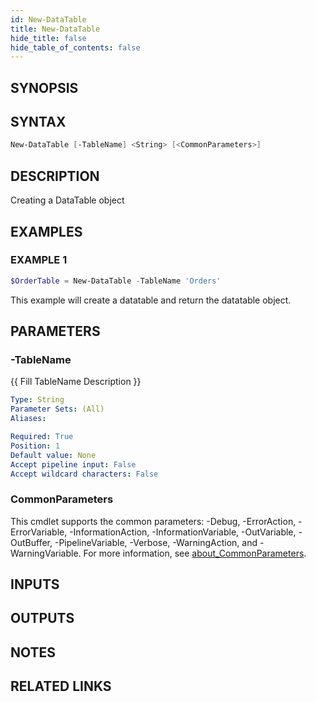 ```yaml
---
id: New-DataTable
title: New-DataTable
hide_title: false
hide_table_of_contents: false
---
```


## SYNOPSIS

## SYNTAX

```powershell
New-DataTable [-TableName] <String> [<CommonParameters>]
```

## DESCRIPTION

Creating a DataTable object

## EXAMPLES

### EXAMPLE 1

```powershell
$OrderTable = New-DataTable -TableName 'Orders'
```

This example will create a datatable and return the datatable object.

## PARAMETERS

### -TableName

{{ Fill TableName Description }}

```yaml
Type: String
Parameter Sets: (All)
Aliases:

Required: True
Position: 1
Default value: None
Accept pipeline input: False
Accept wildcard characters: False
```

### CommonParameters

This cmdlet supports the common parameters: -Debug, -ErrorAction, -ErrorVariable, -InformationAction, -InformationVariable, -OutVariable, -OutBuffer, -PipelineVariable, -Verbose, -WarningAction, and -WarningVariable. For more information, see [about_CommonParameters](http://go.microsoft.com/fwlink/?LinkID=113216).

## INPUTS

## OUTPUTS

## NOTES

## RELATED LINKS
